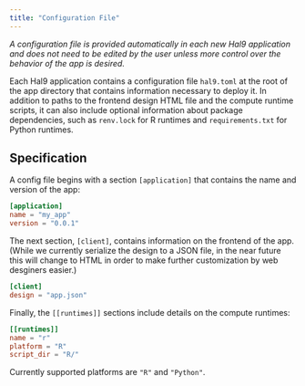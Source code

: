 ```yaml
---
title: "Configuration File"
---
```


_A configuration file is provided automatically in each new Hal9 application and does not need to be edited by the
user unless more control over the behavior of the app is desired._

Each Hal9 application contains a configuration file `hal9.toml` at the root of the app directory that contains
information necessary to deploy it. In addition to paths to the frontend design HTML file and the compute runtime
scripts, it can also include optional information about package dependencies, such as `renv.lock` for R runtimes
and `requirements.txt` for Python runtimes.

## Specification

A config file begins with a section `[application]` that contains the name and version of the app:

```toml
[application]
name = "my_app"
version = "0.0.1"
```

The next section, `[client]`, contains information on the frontend of the app. (While we currently serialize the
design to a JSON file, in the near future this will change to HTML in order to make further customization by web
desginers easier.)

```toml
[client]
design = "app.json"
```

Finally, the `[[runtimes]]` sections include details on the compute runtimes:

```toml
[[runtimes]]
name = "r"
platform = "R"
script_dir = "R/"
```

Currently supported platforms are `"R"` and `"Python"`.